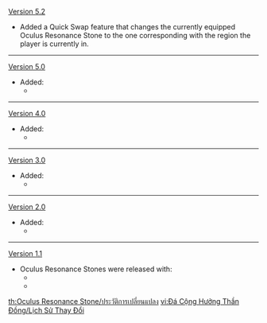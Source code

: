 {{Change History/Header}}
[[Version 5.2]]
* Added a Quick Swap feature that changes the currently equipped Oculus Resonance Stone to the one corresponding with the region the player is currently in.
----
[[Version 5.0]]
* Added:
** {{Item|Pyroculus Resonance Stone}}
----
[[Version 4.0]]
* Added:
** {{Item|Hydroculus Resonance Stone}}
----
[[Version 3.0]]
* Added:
** {{Item|Dendroculus Resonance Stone}}
----
[[Version 2.0]]
* Added:
** {{Item|Electroculus Resonance Stone}}
----
[[Version 1.1]]
* Oculus Resonance Stones were released with:
** {{Item|Anemoculus Resonance Stone}}
** {{Item|Geoculus Resonance Stone}}
<noinclude>


[[th:Oculus Resonance Stone/ประวัติการเปลี่ยนแปลง]]
[[vi:Đá Cộng Hưởng Thần Đồng/Lịch Sử Thay Đổi]]
</noinclude>